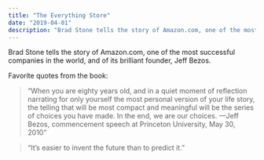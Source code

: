 ```yaml
---
title: "The Everything Store"
date: "2019-04-01"
description: "Brad Stone tells the story of Amazon.com, one of the most successful companies in the world, and of its brilliant founder, Jeff Bezos."
---
```


Brad Stone tells the story of Amazon.com, one of the most successful companies in the world, and of its brilliant founder, Jeff Bezos.

Favorite quotes from the book:

> “When you are eighty years old, and in a quiet moment of reflection narrating for only yourself the most personal version of your life story, the telling that will be most compact and meaningful will be the series of choices you have made. In the end, we are our choices. —Jeff Bezos, commencement speech at Princeton University, May 30, 2010”

> “It’s easier to invent the future than to predict it.”
